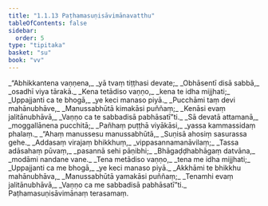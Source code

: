 ```yaml
---
title: "1.1.13 Paṭhamasuṇisāvimānavatthu"
tableOfContents: false
sidebar:
  order: 5
type: "tipitaka"
basket: "su"
book: "vv"
---
```



<DynamicBreadcrumb />

<Division number="108" book="vv" bookNo="19" page="15">

<Paragraph number="121" type="verses" book="vv">
_“Abhikkantena vaṇṇena,_  
_yā tvaṃ tiṭṭhasi devate;_  
_Obhāsentī disā sabbā,_  
_osadhī viya tārakā._  

</Paragraph>

</Division>
<Division number="109" book="vv" bookNo="19" page="15">

<Paragraph number="122" type="verses" book="vv">
_Kena tetādiso vaṇṇo,_  
_kena te idha mijjhati;_  
_Uppajjanti ca te bhogā,_  
_ye keci manaso piyā._  

</Paragraph>

</Division>
<Division number="110" book="vv" bookNo="19" page="15">

<Paragraph number="123" type="verses" book="vv">
_Pucchāmi taṃ devi mahānubhāve,_  
_Manussabhūtā kimakāsi puññaṃ;_  
_Kenāsi evaṃ jalitānubhāvā,_  
_Vaṇṇo ca te sabbadisā pabhāsatī”ti._  

</Paragraph>

</Division>
<Division number="111" book="vv" bookNo="19" page="15">

<Paragraph number="124" type="verses" book="vv">
_Sā devatā attamanā,_  
_moggallānena pucchitā;_  
_Pañhaṃ puṭṭhā viyākāsi,_  
_yassa kammassidaṃ phalaṃ._  

</Paragraph>

</Division>
<Division number="112" book="vv" bookNo="19" page="15">

<Paragraph number="125" type="verses" book="vv">
_“Ahaṃ manussesu manussabhūtā,_  
_Suṇisā ahosiṃ sasurassa gehe._  

</Paragraph>

</Division>
<Division number="113" book="vv" bookNo="19" page="15">

<Paragraph number="126" type="verses" book="vv">
_Addasaṃ virajaṃ bhikkhuṃ,_  
_vippasannamanāvilaṃ;_  
_Tassa adāsahaṃ pūvaṃ,_  
_pasannā sehi pāṇibhi;_  
_Bhāgaḍḍhabhāgaṃ datvāna,_  
_modāmi nandane vane._  

</Paragraph>

</Division>
<Division number="114" book="vv" bookNo="19" page="15">

<Paragraph number="127" type="verses" book="vv">
_Tena metādiso vaṇṇo,_  
_tena me idha mijjhati;_  
_Uppajjanti ca me bhogā,_  
_ye keci manaso piyā._  

</Paragraph>

</Division>
<Division number="115" book="vv" bookNo="19" page="15">

<Paragraph number="128" type="verses" book="vv">
_Akkhāmi te bhikkhu mahānubhāva,_  
_Manussabhūtā yamakāsi puññaṃ;_  
_Tenamhi evaṃ jalitānubhāvā,_  
_Vaṇṇo ca me sabbadisā pabhāsatī”ti._  


</Paragraph>
</Division>

<Paragraph number="129" type="center" book="vv">
Paṭhamasuṇisāvimānaṃ terasamaṃ.
</Paragraph>